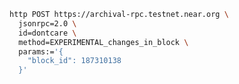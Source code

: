 ```bash
http POST https://archival-rpc.testnet.near.org \
  jsonrpc=2.0 \
  id=dontcare \
  method=EXPERIMENTAL_changes_in_block \
  params:='{
    "block_id": 187310138
  }'
````
